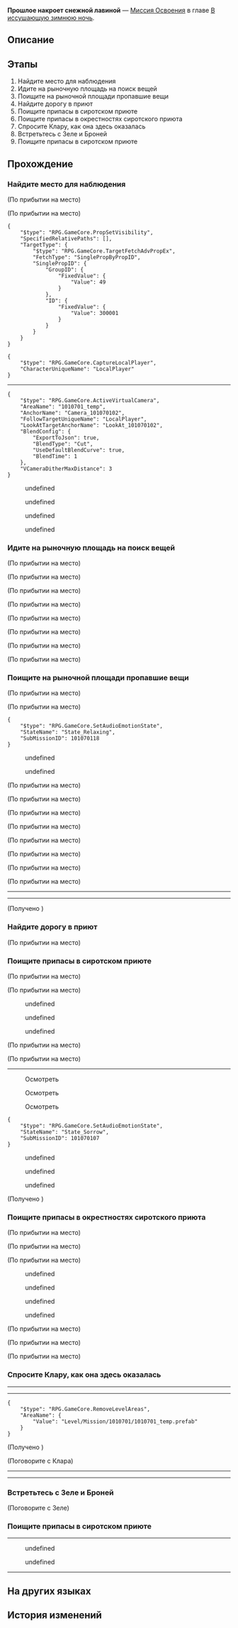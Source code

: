 {{Дополнить|Диалоги.}}
{{Миссия Инфобокс
|id              = 1010701
|Название        = 
|Изображение     = Миссия Освоения Прошлое накроет снежной лавиной.png
|Тип             = Миссия Освоения
|События         = 
|Глава           = В иссушающую зимнюю ночь
|Условия         = Завершена [[Миссия Освоения]] ''[[Прошлое накроет снежной лавиной]]''
|Персонажи       = Броня; Зеле; Клара; Охранный робот; Первопроходец; Перкинс; Эрик
|СтартЛокация    = [[Ярило-VI]] — [[Заклёпкоград]]
|Локации         = Заклёпкоград
|Предыдущая      = 
|Следующая       = Лежащие среди ржавчин
|Награды         = Опыт Освоения*700; Звёздный нефрит*80; Журнал приключений*6; Конденсированный эфир*3; "Ghost From the Past"*1 { text = Ghost From the Past }
}}
'''Прошлое накроет снежной лавиной''' — [[Миссия Освоения]] в главе [[В иссушающую зимнюю ночь]].

==Описание==
{{Описание|<!--официальное описание из Перекрёстка судеб-->}}

==Этапы==
# Найдите место для наблюдения
# Идите на рыночную площадь на поиск вещей
# Поищите на рыночной площади пропавшие вещи
# Найдите дорогу в приют
# Поищите припасы в сиротском приюте
# Поищите припасы в окрестностях сиротского приюта
# Спросите Клару, как она здесь оказалась
# Встретьтесь с Зеле и Броней
# Поищите припасы в сиротском приюте

==Прохождение==
{{Дополнить}}

<!--Unknown TalkSentence: 201220101-->
<!--Unknown TalkSentence: 201220102-->
<!--Unknown TalkSentence: 201220103-->
{{Диалог Конец}}

===Найдите место для наблюдения===
{{Описание миссии|локация=Заклёпкоград|По словам Наташи, в заброшенном Заклёпкограде могли остаться нетронутые медикаменты. Ваша с Зеле задача - забрать их и использовать их по максимуму... Нет, они должны помочь в работе клиники.<br />Вы добираетесь до входа в шахтёрский городок. На первый взгляд, вокруг царит мёртвая тишина, но на самом деле монстры из Фрагментума уже давно бродят по этим местам. Это опасное место.<br />Прежде чем входить в город, нужно осмотреться и составить план.}}
{{Диалог Начало}}
;(По прибытии на место)

;(По прибытии на место)
<pre>{
	"$type": "RPG.GameCore.PropSetVisibility",
	"SpecifiedRelativePaths": [],
	"TargetType": {
		"$type": "RPG.GameCore.TargetFetchAdvPropEx",
		"FetchType": "SinglePropByPropID",
		"SinglePropID": {
			"GroupID": {
				"FixedValue": {
					"Value": 49
				}
			},
			"ID": {
				"FixedValue": {
					"Value": 300001
				}
			}
		}
	}
}</pre>
:{{tx}}
<pre>{
	"$type": "RPG.GameCore.CaptureLocalPlayer",
	"CharacterUniqueName": "LocalPlayer"
}</pre>
----
<pre>{
	"$type": "RPG.GameCore.ActiveVirtualCamera",
	"AreaName": "1010701_temp",
	"AnchorName": "Camera_101070102",
	"FollowTargetUniqueName": "LocalPlayer",
	"LookAtTargetAnchorName": "LookAt_101070102",
	"BlendConfig": {
		"ExportToJson": true,
		"BlendType": "Cut",
		"UseDefaultBlendCurve": true,
		"BlendTime": 1
	},
	"VCameraDitherMaxDistance": 3
}</pre>
<!--Unknown TalkSentence: 201220201-->
<!--Unknown TalkSentence: 201220202-->
:{{Диалог|Стрелка}} undefined
:{{Диалог|Стрелка}} undefined
:{{Диалог|Стрелка}} undefined
:{{Диалог|Стрелка}} undefined
{{Диалог Конец}}

===Идите на рыночную площадь на поиск вещей===
{{Описание миссии|локация=Заклёпкоград|По словам Наташи, в заброшенном Заклёпкограде могли остаться нетронутые медикаменты. Ваша с Зеле задача - забрать их и использовать их по максимуму... Нет, они должны помочь в работе клиники.<br />Зеле считает, что необходимые Наташе припасы находятся на рыночной площади. Почему бы вам сначала не проверить там?}}
{{Диалог Начало}}

;(По прибытии на место)

;(По прибытии на место)
<!--Unknown TalkSentence: 201220601-->
<!--Unknown TalkSentence: 201220602-->
;(По прибытии на место)

;(По прибытии на место)
<!--Unknown TalkSentence: 201220301-->
<!--Unknown TalkSentence: 201220302-->
<!--Unknown TalkSentence: 201220303-->
;(По прибытии на место)

;(По прибытии на место)
<!--Unknown TalkSentence: 201220401-->
<!--Unknown TalkSentence: 201220402-->
<!--Unknown TalkSentence: 201220403-->
<!--Unknown TalkSentence: 201220404-->
;(По прибытии на место)

;(По прибытии на место)
<!--Unknown TalkSentence: 201220501-->
<!--Unknown TalkSentence: 201220502-->
{{Диалог Конец}}

===Поищите на рыночной площади пропавшие вещи===
{{Описание миссии|локация=Заклёпкоград|Вы пришли на рыночную площадь и обнаружили, что ящики с медикаментами разграблены.<br />Хотя это грабёж чистой воды, методы преступников слишком цивилизованны для существ из Фрагментума...<br />После того, как Броня и Зеле осмотрели место преступления, они пришли к выводу, что преступление совершил не монстр.<br />Этот человек, скорее всего, не мог далеко уйти. Вместе с Зеле тщательно осмотрите площадь!}}
{{Диалог Начало}}
;(По прибытии на место)

;(По прибытии на место)
<pre>{
	"$type": "RPG.GameCore.SetAudioEmotionState",
	"StateName": "State_Relaxing",
	"SubMissionID": 101070118
}</pre>
<!--Unknown TalkSentence: 201220801-->
<!--Unknown TalkSentence: 201220802-->
<!--Unknown TalkSentence: 201220803-->
<!--Unknown TalkSentence: 201220804-->
<!--Unknown TalkSentence: 201220805-->
<!--Unknown TalkSentence: 201220806-->
<!--Unknown TalkSentence: 201220807-->
:{{Диалог|Стрелка}} undefined
:<!--Unknown TalkSentence: 201220808-->
:<!--Unknown TalkSentence: 201220809-->
:<!--Unknown TalkSentence: 201220810-->
:<!--Unknown TalkSentence: 201220811-->
:<!--Unknown TalkSentence: 201220812-->
:<!--Unknown TalkSentence: 201220813-->
:<!--Unknown TalkSentence: 201220814-->
:<!--Unknown TalkSentence: 201220815-->
:<!--Unknown TalkSentence: 201220816-->
:<!--Unknown TalkSentence: 201220817-->
:{{Диалог|Стрелка}} undefined
:<!--Unknown TalkSentence: 201220810-->
:<!--Unknown TalkSentence: 201220811-->
:<!--Unknown TalkSentence: 201220812-->
:<!--Unknown TalkSentence: 201220813-->
:<!--Unknown TalkSentence: 201220814-->
:<!--Unknown TalkSentence: 201220815-->
:<!--Unknown TalkSentence: 201220816-->
:<!--Unknown TalkSentence: 201220817-->
<!--Unknown TalkSentence: 201220810-->
<!--Unknown TalkSentence: 201220811-->
<!--Unknown TalkSentence: 201220812-->
<!--Unknown TalkSentence: 201220813-->
<!--Unknown TalkSentence: 201220814-->
<!--Unknown TalkSentence: 201220815-->
<!--Unknown TalkSentence: 201220816-->
<!--Unknown TalkSentence: 201220817-->
;(По прибытии на место)

;(По прибытии на место)
<!--Unknown TalkSentence: 201222301-->
<!--Unknown TalkSentence: 201222302-->
;(По прибытии на место)

;(По прибытии на место)
<!--Unknown TalkSentence: 201221001-->
<!--Unknown TalkSentence: 201221002-->
<!--Unknown TalkSentence: 201221003-->
;(По прибытии на место)

;(По прибытии на место)
<!--Unknown TalkSentence: 201221101-->
<!--Unknown TalkSentence: 201221102-->
<!--Unknown TalkSentence: 201221103-->
;(По прибытии на место)

;(По прибытии на место)
<!--Unknown TalkSentence: 201221201-->
<!--Unknown TalkSentence: 201221202-->
<!--Unknown TalkSentence: 201221203-->
----
<!--Unknown TalkSentence: 201220901-->
<!--Unknown TalkSentence: 201220902-->
<!--Unknown TalkSentence: 201220903-->
<!--Unknown TalkSentence: 201220904-->
<!--Unknown TalkSentence: 201220905-->
<!--Unknown TalkSentence: 201220906-->
<!--Unknown TalkSentence: 201220907-->
<!--Unknown TalkSentence: 201220908-->
<!--Unknown TalkSentence: 201220909-->
----
;(Получено {{Item|Коробка металлических пластин и бинтов|20|x=1|text=Коробка металлических пластин и бинтов}})
{{Диалог Конец}}

===Найдите дорогу в приют===
{{Описание миссии|локация=Заклёпкоград|Вы обнаружили, что преступником, укравшим припасы, оказался мелкий карманник Эрик. Хотя Зеле считала, что ему нельзя доверять, но добродушная Броня всё-таки решила выменять у него ваши вещи.<br />Чтобы отплатить Броне за её доброту, Эрик рассказал всё, что знал о сиротском приюте. Это означает, что он раскаивается? Сейчас ответа нет, но, возможно, вы узнаете об этом в будущем.<br />Сейчас ваша главная цель - попасть в сиротский приют и продолжить поиски припасов.}}
{{Диалог Начало}}
;(По прибытии на место)
{{Диалог Конец}}

===Поищите припасы в сиротском приюте===
{{Описание миссии|локация=Заклёпкоград|Вы наконец находите дорогу в сиротский приют в этом запутанном Заклёпкограде. Поднимаясь вверх, вы замечаете находящиеся на возвышенности роскошные особняки, которые днём и ночью наблюдают за каждым движением в городе.<br />Вы видите, что выражение на лице Зеле становится напряжённым. Ещё более непонятно наблюдать такое же выражение на лице Брони...}}
{{Диалог Начало}}
;(По прибытии на место)

;(По прибытии на место)
<!--Unknown TalkSentence: 201221301-->
<!--Unknown TalkSentence: 201221302-->
<!--Unknown TalkSentence: 201221303-->
<!--Unknown TalkSentence: 201221304-->
<!--Unknown TalkSentence: 201221305-->
:{{Диалог|Стрелка}} undefined
:{{Диалог|Стрелка}} undefined
:{{Диалог|Стрелка}} undefined
;(По прибытии на место)

;(По прибытии на место)
<!--Unknown TalkSentence: 201222501-->
----
{{Описание миссии|локация=Заклёпкоград|Вы подходите ко входу в сиротский приют и начинаете понимать причину замешательства Брони - это только догадка, но, возможно, она жила здесь раньше...<br />Итак, для начала вам нужно найти припасы, о которых вас просила Наташа.}}


:{{Диалог|Разговор}} Осмотреть
<!--Unknown TalkSentence: 201222601-->
<!--Unknown TalkSentence: 201222602-->
<!--Unknown TalkSentence: 201222603-->
<!--Unknown TalkSentence: 201222604-->
<!--Unknown TalkSentence: 201222605-->
<!--Unknown TalkSentence: 201222606-->
<!--Unknown TalkSentence: 201222607-->

:{{Диалог|Разговор}} Осмотреть
<!--Unknown TalkSentence: 201222701-->
<!--Unknown TalkSentence: 201222702-->
<!--Unknown TalkSentence: 201222703-->
<!--Unknown TalkSentence: 201222704-->
<!--Unknown TalkSentence: 201222705-->
<!--Unknown TalkSentence: 201222706-->
<!--Unknown TalkSentence: 201222707-->

:{{Диалог|Разговор}} Осмотреть
<!--Unknown TalkSentence: 201222801-->
<!--Unknown TalkSentence: 201222802-->
<!--Unknown TalkSentence: 201222803-->
<!--Unknown TalkSentence: 201222804-->
<!--Unknown TalkSentence: 201222805-->
<!--Unknown TalkSentence: 201222806-->
<pre>{
	"$type": "RPG.GameCore.SetAudioEmotionState",
	"StateName": "State_Sorrow",
	"SubMissionID": 101070107
}</pre>
<!--Unknown TalkSentence: 201221601-->
<!--Unknown TalkSentence: 201221602-->
:{{Диалог|Стрелка}} undefined
:<!--Unknown TalkSentence: 201221603-->
:<!--Unknown TalkSentence: 201221604-->
:<!--Unknown TalkSentence: 201221605-->
:<!--Unknown TalkSentence: 201221606-->
:<!--Unknown TalkSentence: 201221607-->
:<!--Unknown TalkSentence: 201221608-->
:<!--Unknown TalkSentence: 201221609-->
:<!--Unknown TalkSentence: 201221610-->
:<!--Unknown TalkSentence: 201221611-->
:<!--Unknown TalkSentence: 201221612-->
:<!--Unknown TalkSentence: 201221613-->
:{{Диалог|Стрелка}} undefined
:<!--Unknown TalkSentence: 201221605-->
:<!--Unknown TalkSentence: 201221606-->
:<!--Unknown TalkSentence: 201221607-->
:<!--Unknown TalkSentence: 201221608-->
:<!--Unknown TalkSentence: 201221609-->
:<!--Unknown TalkSentence: 201221610-->
:<!--Unknown TalkSentence: 201221611-->
:<!--Unknown TalkSentence: 201221612-->
:<!--Unknown TalkSentence: 201221613-->
:{{Диалог|Стрелка}} undefined
:<!--Unknown TalkSentence: 201221607-->
:<!--Unknown TalkSentence: 201221608-->
:<!--Unknown TalkSentence: 201221609-->
:<!--Unknown TalkSentence: 201221610-->
:<!--Unknown TalkSentence: 201221611-->
:<!--Unknown TalkSentence: 201221612-->
:<!--Unknown TalkSentence: 201221613-->
<!--Unknown TalkSentence: 201221607-->
<!--Unknown TalkSentence: 201221608-->
<!--Unknown TalkSentence: 201221609-->
<!--Unknown TalkSentence: 201221610-->
<!--Unknown TalkSentence: 201221611-->
<!--Unknown TalkSentence: 201221612-->
<!--Unknown TalkSentence: 201221613-->
;(Получено {{Item|Коробка медицинского спирта|20|x=1|text=Коробка медицинского спирта}})
{{Диалог Конец}}

===Поищите припасы в окрестностях сиротского приюта===
{{Описание миссии|локация=Заклёпкоград|Естественно, вы находите необходимые припасы, Броня - вещи связанные с её прошлым, а Зеле выражает удивление по этому поводу.<br />Естественно, эти двое, кого можно назвать почти друзьями детства, пустились по дороге воспоминаний...<br />Вам хочется спросить, когда они успели стать лучшими подружками, но сможете ли вы нарушить этот хрупкий мир, установленный с таким трудом?<br />Вы машете на них рукой и отправляетесь вглубь сиротского приюта на поиски припасов...}}
{{Диалог Начало}}
;(По прибытии на место)

;(По прибытии на место)
<!--Unknown TalkSentence: 201221701-->
<!--Unknown TalkSentence: 201221702-->

;(По прибытии на место)
:{{tx}}
<!--Unknown TalkSentence: 201222001-->
:{{Диалог|Стрелка}} undefined
:{{Диалог|Стрелка}} undefined
:{{Диалог|Стрелка}} undefined
:{{Диалог|Стрелка}} undefined
;(По прибытии на место)

;(По прибытии на место)
<!--Unknown TalkSentence: 201221801-->
<!--Unknown TalkSentence: 201221802-->

;(По прибытии на место)
<!--Unknown TalkSentence: 201221901-->
<!--Unknown TalkSentence: 201221902-->
<!--Unknown TalkSentence: 201221701-->
<!--Unknown TalkSentence: 201221702-->
{{Диалог Конец}}

===Спросите Клару, как она здесь оказалась===
{{Описание миссии|локация=Заклёпкоград|Вы догадывались, что кто-то уже добрался до припасов, но вы никак не ожидали, что это окажется кто-то знакомый вам.<br />Ладно, не настолько уж и знакомый... Но раз вы уже встречались, то считай, вы с Кларой уже одна семья.<br />Почему такая милашка как Клара делает одна (вместе с роботом) в таком опасном месте? Нужно обязательно это выяснить.}}
{{Диалог Начало}}
----
<!--Unknown TalkSentence: 201222101-->
<!--Unknown TalkSentence: 201222102-->
<!--Unknown TalkSentence: 201222103-->
<!--Unknown TalkSentence: 201222104-->
<!--Unknown TalkSentence: 201222105-->
<!--Unknown TalkSentence: 201222106-->
<!--Unknown TalkSentence: 201222107-->
<!--Unknown TalkSentence: 201222108-->
<!--Unknown TalkSentence: 201222109-->
<!--Unknown TalkSentence: 201222110-->
<!--Unknown TalkSentence: 201222111-->
<!--Unknown TalkSentence: 201222112-->
----
<pre>{
	"$type": "RPG.GameCore.RemoveLevelAreas",
	"AreaName": {
		"Value": "Level/Mission/1010701/1010701_temp.prefab"
	}
}</pre>
;(Получено {{Item|Коробка особых обезболивающих|20|x=1|text=Коробка особых обезболивающих}})

;(Поговорите с Клара)
----
<!--Unknown TalkSentence: 201222101-->
<!--Unknown TalkSentence: 201222102-->
<!--Unknown TalkSentence: 201222103-->
<!--Unknown TalkSentence: 201222104-->
<!--Unknown TalkSentence: 201222105-->
<!--Unknown TalkSentence: 201222106-->
<!--Unknown TalkSentence: 201222107-->
<!--Unknown TalkSentence: 201222108-->
<!--Unknown TalkSentence: 201222109-->
<!--Unknown TalkSentence: 201222110-->
<!--Unknown TalkSentence: 201222111-->
<!--Unknown TalkSentence: 201222112-->
----
{{Диалог Конец}}

===Встретьтесь с Зеле и Броней===
{{Описание миссии|локация=Заклёпкоград|Вы догадывались, что вещи заберёт кто-то ещё. Но вы никак не ожидали, что это окажется кто-то знакомый вам.<br />Ладно, не настолько уж и знакомый... Но раз вы уже встречались, то считай, вы с Кларой уже одна семья.<br />Когда вы спросили Клару, почему она здесь, Зеле и Броня сразу перестали болтать и подошли к вам.<br />Как раз вовремя, теперь нужно решить, что делать дальше.}}
{{Диалог Начало}}

;(Поговорите с Зеле)
<!--Unknown TalkSentence: 201222201-->
<!--Unknown TalkSentence: 201222202-->
{{Диалог Конец}}

===Поищите припасы в сиротском приюте===
{{Описание миссии|локация=Заклёпкоград|Вы наконец находите дорогу в сиротский приют в этом запутанном Заклёпкограде. Поднимаясь вверх, вы замечаете находящиеся на возвышенности роскошные особняки, которые днём и ночью наблюдают за каждым движением в городе.<br />Вы видите, что выражение на лице Зеле становится напряжённым. Ещё более непонятно наблюдать такое же выражение на лице Брони...}}
{{Диалог Начало}}
----
<!--Unknown TalkSentence: 201221401-->
:{{Диалог|Стрелка}} undefined
:{{Диалог|Стрелка}} undefined
<!--Unknown TalkSentence: 201221403-->
<!--Unknown TalkSentence: 201221406-->
<!--Unknown TalkSentence: 201221407-->
<!--Unknown TalkSentence: 201221408-->
<!--Unknown TalkSentence: 201221409-->
<!--Unknown TalkSentence: 201221410-->
<!--Unknown TalkSentence: 201221411-->
<!--Unknown TalkSentence: 201221412-->
<!--Unknown TalkSentence: 201221413-->
<!--Unknown TalkSentence: 201221414-->
<!--Unknown TalkSentence: 201221415-->
----
{{Диалог Конец}}

==На других языках==
{{На других языках
|en   = The Past Will Return as an Avalanche
|zhs  = 已故去的必如雪崩再来
|zht  = 已故去的必如雪崩再來
|ja   = 過ぎ去ったことは雪崩のように再来する
|ko   = 눈사태처럼 돌아오는 떠난 이
|es   = El pasado regresará con fuerza
|fr   = Le passé déferlera comme une avalanche
|ru   = Прошлое накроет снежной лавиной
|th   = เรื่องที่ผ่านไปแล้วจะกลับมาเหมือนหิมะถล่ม
|vi   = Quá Khứ Sẽ Trở Lại Như Tuyết Lở
|de   = Die Vergangenheit kommt als Lawine zurück
|id   = Yang Pergi Pasti Kembali Bak Longsor Salju
|pt   = O Passado Retornará Como Uma Avalanche
}}

==История изменений==
{{История изменений|2.7}}
